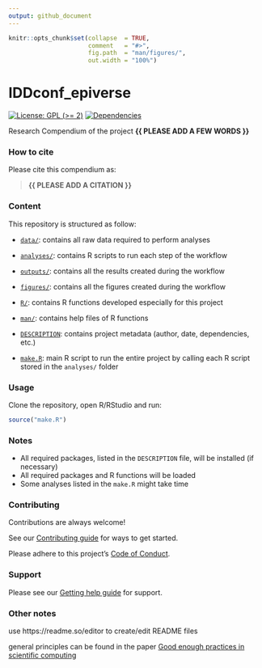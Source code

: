 ```yaml
---
output: github_document
---
```


<!-- README.md is generated from README.Rmd. Please edit that file -->


```r
knitr::opts_chunk$set(collapse  = TRUE,
                      comment   = "#>",
                      fig.path  = "man/figures/",
                      out.width = "100%")
```


# IDDconf_epiverse


<!-- badges: start -->
[![License: GPL (>= 2)](https://img.shields.io/badge/License-GPL%20%28%3E%3D%202%29-blue.svg)](https://choosealicense.com/licenses/gpl-2.0/)
[![Dependencies](https://img.shields.io/badge/dependencies-6/96-orange?style=flat)](#)
<!-- badges: end -->


Research Compendium of the project **{{ PLEASE ADD A FEW WORDS }}**



### How to cite

Please cite this compendium as: 

> **{{ PLEASE ADD A CITATION }}**



### Content

This repository is structured as follow:

- [`data/`](https://github.com/mbkoltai/IDDconf_epiverse/tree/master/data):
contains all raw data required to perform analyses

- [`analyses/`](https://github.com/mbkoltai/IDDconf_epiverse/tree/main/analyses/):
contains R scripts to run each step of the workflow

- [`outputs/`](https://github.com/mbkoltai/IDDconf_epiverse/tree/main/outputs):
contains all the results created during the workflow

- [`figures/`](https://github.com/mbkoltai/IDDconf_epiverse/tree/main/figures):
contains all the figures created during the workflow

- [`R/`](https://github.com/mbkoltai/IDDconf_epiverse/tree/main/R):
contains R functions developed especially for this project

- [`man/`](https://github.com/mbkoltai/IDDconf_epiverse/tree/main/man):
contains help files of R functions

- [`DESCRIPTION`](https://github.com/mbkoltai/IDDconf_epiverse/tree/main/DESCRIPTION):
contains project metadata (author, date, dependencies, etc.)

- [`make.R`](https://github.com/mbkoltai/IDDconf_epiverse/tree/main/make.R):
main R script to run the entire project by calling each R script stored in the `analyses/` folder



### Usage

Clone the repository, open R/RStudio and run:

```r
source("make.R")
```



### Notes

- All required packages, listed in the `DESCRIPTION` file, will be installed (if necessary)
- All required packages and R functions will be loaded
- Some analyses listed in the `make.R` might take time


### Contributing

Contributions are always welcome!

See our [Contributing guide](/.github/CONTRIBUTING.md) for ways to get started.

Please adhere to this project's [Code of Conduct](/.github/CODE_OF_CONDUCT.md).

### Support

Please see our [Getting help guide](/.github/SUPPORT.md) for support.

### Other notes

use https://readme.so/editor to create/edit README files

general principles can be found in the paper [Good enough practices in scientific computing](https://journals.plos.org/ploscompbiol/article?id=10.1371/journal.pcbi.1005510)

